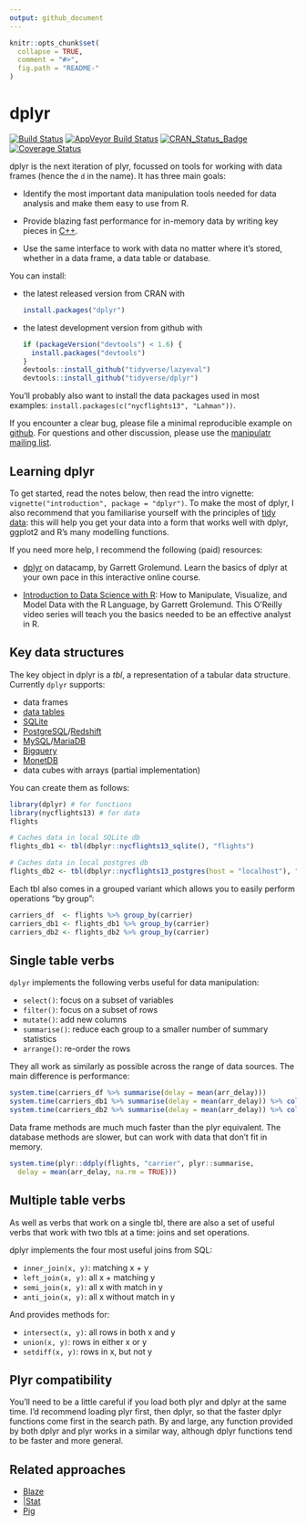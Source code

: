```yaml
---
output: github_document
---
```


<!-- README.md is generated from README.Rmd. Please edit that file -->

```r
knitr::opts_chunk$set(
  collapse = TRUE,
  comment = "#>",
  fig.path = "README-"
)
```

# dplyr

[![Build Status](https://travis-ci.org/tidyverse/dplyr.svg?branch=master)](https://travis-ci.org/tidyverse/dplyr)
[![AppVeyor Build Status](https://ci.appveyor.com/api/projects/status/github/tidyverse/dplyr?branch=master&svg=true)](https://ci.appveyor.com/project/tidyverse/dplyr)
[![CRAN_Status_Badge](http://www.r-pkg.org/badges/version/dplyr)](http://cran.r-project.org/package=dplyr)
[![Coverage Status](https://img.shields.io/codecov/c/github/tidyverse/dplyr/master.svg)](https://codecov.io/github/tidyverse/dplyr?branch=master)

dplyr is the next iteration of plyr, focussed on tools for working with data frames (hence the `d` in the name). It has three main goals:

* Identify the most important data manipulation tools needed for data analysis
  and make them easy to use from R.

* Provide blazing fast performance for in-memory data by writing key pieces
  in [C++](http://www.rcpp.org/).

* Use the same interface to work with data no matter where it's stored, whether
  in a data frame, a data table or database.

You can install:

* the latest released version from CRAN with

    ```R
    install.packages("dplyr")
    ````

* the latest development version from github with

    ```R
    if (packageVersion("devtools") < 1.6) {
      install.packages("devtools")
    }
    devtools::install_github("tidyverse/lazyeval")
    devtools::install_github("tidyverse/dplyr")
    ```

You'll probably also want to install the data packages used in most examples: `install.packages(c("nycflights13", "Lahman"))`.

If you encounter a clear bug, please file a minimal reproducible example on [github](https://github.com/tidyverse/dplyr/issues). For questions and other discussion, please use the [manipulatr mailing list](https://groups.google.com/group/manipulatr).

## Learning dplyr

To get started, read the notes below, then read the intro vignette: `vignette("introduction", package = "dplyr")`. To make the most of dplyr, I also recommend that you familiarise yourself with the principles of [tidy data](http://vita.had.co.nz/papers/tidy-data.html): this will help you get your data into a form that works well with dplyr, ggplot2 and R's many modelling functions.

If you need more help, I recommend the following (paid) resources:

* [dplyr](https://www.datacamp.com/courses/dplyr) on datacamp, by Garrett
  Grolemund. Learn the basics of dplyr at your own pace in this interactive 
  online course.
  
* [Introduction to Data Science with R](http://shop.oreilly.com/product/0636920034834.do): 
  How to Manipulate, Visualize, and Model Data with the R Language, by Garrett
  Grolemund. This O'Reilly video series will teach you the basics needed to be
  an effective analyst in R.

## Key data structures

The key object in dplyr is a _tbl_, a representation of a tabular data structure.
Currently `dplyr` supports:

* data frames
* [data tables](https://github.com/Rdatatable/data.table/wiki)
* [SQLite](http://sqlite.org/)
* [PostgreSQL](http://www.postgresql.org/)/[Redshift](http://aws.amazon.com/redshift/)
* [MySQL](http://www.mysql.com/)/[MariaDB](https://mariadb.com/)
* [Bigquery](https://developers.google.com/bigquery/)
* [MonetDB](http://www.monetdb.org/)
* data cubes with arrays (partial implementation)

You can create them as follows:

```r
library(dplyr) # for functions
library(nycflights13) # for data
flights

# Caches data in local SQLite db
flights_db1 <- tbl(dbplyr::nycflights13_sqlite(), "flights")

# Caches data in local postgres db
flights_db2 <- tbl(dbplyr::nycflights13_postgres(host = "localhost"), "flights")
```

Each tbl also comes in a grouped variant which allows you to easily perform operations "by group":

```r
carriers_df  <- flights %>% group_by(carrier)
carriers_db1 <- flights_db1 %>% group_by(carrier)
carriers_db2 <- flights_db2 %>% group_by(carrier)
```

## Single table verbs

`dplyr` implements the following verbs useful for data manipulation:

* `select()`: focus on a subset of variables
* `filter()`: focus on a subset of rows
* `mutate()`: add new columns
* `summarise()`: reduce each group to a smaller number of summary statistics
* `arrange()`: re-order the rows

They all work as similarly as possible across the range of data sources. The main difference is performance:

```r
system.time(carriers_df %>% summarise(delay = mean(arr_delay)))
system.time(carriers_db1 %>% summarise(delay = mean(arr_delay)) %>% collect())
system.time(carriers_db2 %>% summarise(delay = mean(arr_delay)) %>% collect())
```

Data frame methods are much much faster than the plyr equivalent. The database methods are slower, but can work with data that don't fit in memory.

```r
system.time(plyr::ddply(flights, "carrier", plyr::summarise,
  delay = mean(arr_delay, na.rm = TRUE)))
```

## Multiple table verbs

As well as verbs that work on a single tbl, there are also a set of useful verbs that work with two tbls at a time: joins and set operations.

dplyr implements the four most useful joins from SQL:

* `inner_join(x, y)`: matching x + y
* `left_join(x, y)`: all x + matching y
* `semi_join(x, y)`: all x with match in y
* `anti_join(x, y)`: all x without match in y

And provides methods for:

* `intersect(x, y)`: all rows in both x and y
* `union(x, y)`: rows in either x or y
* `setdiff(x, y)`: rows in x, but not y

## Plyr compatibility

You'll need to be a little careful if you load both plyr and dplyr at the same time. I'd recommend loading plyr first, then dplyr, so that the faster dplyr functions come first in the search path. By and large, any function provided by both dplyr and plyr works in a similar way, although dplyr functions tend to be faster and more general.

## Related approaches

* [Blaze](http://blaze.pydata.org)
* [|Stat](http://oldwww.acm.org/perlman/stat/)
* [Pig](http://dx.doi.org/10.1145/1376616.1376726)
